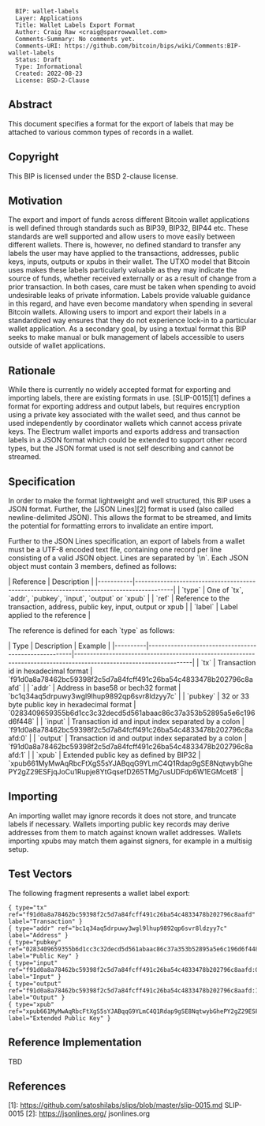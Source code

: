 <pre>
  BIP: wallet-labels
  Layer: Applications
  Title: Wallet Labels Export Format
  Author: Craig Raw <craig@sparrowwallet.com>
  Comments-Summary: No comments yet.
  Comments-URI: https://github.com/bitcoin/bips/wiki/Comments:BIP-wallet-labels
  Status: Draft
  Type: Informational
  Created: 2022-08-23
  License: BSD-2-Clause
</pre>

==Abstract==

This document specifies a format for the export of labels that may be attached to various common types of records in a wallet.

==Copyright==

This BIP is licensed under the BSD 2-clause license.

==Motivation==

The export and import of funds across different Bitcoin wallet applications is well defined through standards such as BIP39, BIP32, BIP44 etc.
These standards are well supported and allow users to move easily between different wallets.
There is, however, no defined standard to transfer any labels the user may have applied to the transactions, addresses, public keys, inputs, outputs or xpubs in their wallet.
The UTXO model that Bitcoin uses makes these labels particularly valuable as they may indicate the source of funds, whether received externally or as a result of change from a prior transaction.
In both cases, care must be taken when spending to avoid undesirable leaks of private information.
Labels provide valuable guidance in this regard, and have even become mandatory when spending in several Bitcoin wallets.
Allowing users to import and export their labels in a standardized way ensures that they do not experience lock-in to a particular wallet application.
As a secondary goal, by using a textual format this BIP seeks to make manual or bulk management of labels accessible to users outside of wallet applications.

==Rationale==

While there is currently no widely accepted format for exporting and importing labels, there are existing formats in use.
[SLIP-0015][1] defines a format for exporting address and output labels, but requires encryption using a private key associated with the wallet seed, and thus cannot be used independently by coordinator wallets which cannot access private keys.
The Electrum wallet imports and exports address and transaction labels in a JSON format which could be extended to support other record types, but the JSON format used is not self describing and cannot be streamed.

==Specification==

In order to make the format lightweight and well structured, this BIP uses a JSON format. 
Further, the [JSON Lines][2] format is used (also called newline-delimited JSON). 
This allows the format to be streamed, and limits the potential for formatting errors to invalidate an entire import.

Further to the JSON Lines specification, an export of labels from a wallet must be a UTF-8 encoded text file, containing one record per line consisting of a valid JSON object.
Lines are separated by `\n`.
Each JSON object must contain 3 members, defined as follows:

| Reference | Description                                                                              |
|-----------|------------------------------------------------------------------------------------------|
| `type`    | One of `tx`, `addr`, `pubkey`, `input`, `output` or `xpub`                               |
| `ref`     | Reference to the transaction, address, public key, input, output or xpub                 |
| `label`   | Label applied to the reference                                                           |

The reference is defined for each `type` as follows:

| Type     | Description                                          | Example                                                                                                           |
|----------|------------------------------------------------------|-------------------------------------------------------------------------------------------------------------------|
| `tx`     | Transaction id in hexadecimal format                 | `f91d0a8a78462bc59398f2c5d7a84fcff491c26ba54c4833478b202796c8aafd`                                                |
| `addr`   | Address in base58 or bech32 format                   | `bc1q34aq5drpuwy3wgl9lhup9892qp6svr8ldzyy7c`                                                                      |
| `pubkey` | 32 or 33 byte public key in hexadecimal format       | `0283409659355b6d1cc3c32decd5d561abaac86c37a353b52895a5e6c196d6f448`                                              |
| `input`  | Transaction id and input index separated by a colon  | `f91d0a8a78462bc59398f2c5d7a84fcff491c26ba54c4833478b202796c8aafd:0`                                              |
| `output` | Transaction id and output index separated by a colon | `f91d0a8a78462bc59398f2c5d7a84fcff491c26ba54c4833478b202796c8aafd:1`                                              |
| `xpub`   | Extended public key as defined by BIP32              | `xpub661MyMwAqRbcFtXgS5sYJABqqG9YLmC4Q1Rdap9gSE8NqtwybGhePY2gZ29ESFjqJoCu1Rupje8YtGqsefD265TMg7usUDFdp6W1EGMcet8` |

==Importing==

An importing wallet may ignore records it does not store, and truncate labels if necessary.
Wallets importing public key records may derive addresses from them to match against known wallet addresses.
Wallets importing xpubs may match them against signers, for example in a multisig setup.

==Test Vectors==

The following fragment represents a wallet label export:
<pre>
{ type="tx" ref="f91d0a8a78462bc59398f2c5d7a84fcff491c26ba54c4833478b202796c8aafd" label="Transaction" }
{ type="addr" ref="bc1q34aq5drpuwy3wgl9lhup9892qp6svr8ldzyy7c" label="Address" }
{ type="pubkey" ref="0283409659355b6d1cc3c32decd5d561abaac86c37a353b52895a5e6c196d6f448" label="Public Key" }
{ type="input" ref="f91d0a8a78462bc59398f2c5d7a84fcff491c26ba54c4833478b202796c8aafd:0" label="Input" }
{ type="output" ref="f91d0a8a78462bc59398f2c5d7a84fcff491c26ba54c4833478b202796c8aafd:1" label="Output" }
{ type="xpub" ref="xpub661MyMwAqRbcFtXgS5sYJABqqG9YLmC4Q1Rdap9gSE8NqtwybGhePY2gZ29ESFjqJoCu1Rupje8YtGqsefD265TMg7usUDFdp6W1EGMcet8" label="Extended Public Key" }
</pre>

==Reference Implementation==

TBD

==References==

[1]: https://github.com/satoshilabs/slips/blob/master/slip-0015.md SLIP-0015
[2]: https://jsonlines.org/ jsonlines.org
